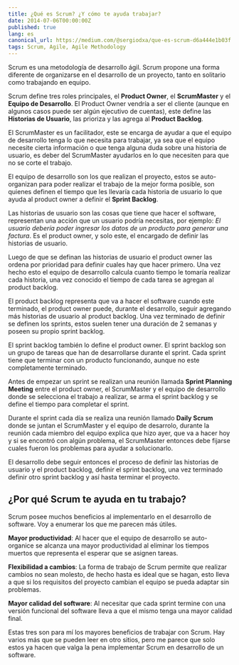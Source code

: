 ```yaml
---
title: ¿Qué es Scrum? ¿Y cómo te ayuda trabajar?
date: 2014-07-06T00:00:00Z
published: true
lang: es
canonical_url: https://medium.com/@sergiodxa/que-es-scrum-d6a444e1b03f
tags: Scrum, Agile, Agile Methodology
---
```


Scrum es una metodología de desarrollo ágil. Scrum propone una forma diferente
de organizarse en el desarrollo de un proyecto, tanto en solitario como
trabajando en equipo.

Scrum define tres roles principales, el **Product Owner**, el **ScrumMaster** y
el **Equipo de Desarrollo**. El Product Owner vendría a ser el cliente (aunque
en algunos casos puede ser algún ejecutivo de cuentas), este define las
**Historias de Usuario**, las prioriza y las agrega al **Product Backlog**.

El ScrumMaster es un facilitador, este se encarga de ayudar a que el equipo de
desarrollo tenga lo que necesita para trabajar, ya sea que el equipo necesite
cierta información o que tenga alguna duda sobre una historia de usuario, es
deber del ScrumMaster ayudarlos en lo que necesiten para que no se corte el
trabajo.

El equipo de desarrollo son los que realizan el proyecto, estos se
auto-organizan para poder realizar el trabajo de la mejor forma posible, son
quienes definen el tiempo que les llevaría cada historia de usuario lo que ayuda
al product owner a definir el **Sprint Backlog**.

Las historias de usuario son las cosas que tiene que hacer el software,
representan una acción que un usuario podría necesitas, por ejemplo: _El usuario
debería poder ingresar los datos de un producto para generar una factura_. Es el
product owner, y solo este, el encargado de definir las historias de usuario.

Luego de que se definan las historias de usuario el product owner las ordena por
prioridad para definir cuales hay que hacer primero. Una vez hecho esto el
equipo de desarrollo calcula cuanto tiempo le tomaría realizar cada historia,
una vez conocido el tiempo de cada tarea se agregan al product backlog.

El product backlog representa que va a hacer el software cuando este terminado,
el product owner puede, durante el desarrollo, seguir agregando más historias de
usuario al product backlog. Una vez terminado de definir se definen los sprints,
estos suelen tener una duración de 2 semanas y poseen su propio sprint backlog.

El sprint backlog también lo define el product owner. El sprint backlog son un
grupo de tareas que han de desarrollarse durante el sprint. Cada sprint tiene
que terminar con un producto funcionando, aunque no este completamente
terminado.

Antes de empezar un sprint se realizan una reunión llamada **Sprint Planning
Meeting** entre el product owner, el ScrumMaster y el equipo de desarrollo donde
se selecciona el trabajo a realizar, se arma el sprint backlog y se define el
tiempo para completar el sprint.

Durante el sprint cada día se realiza una reunión llamado **Daily Scrum** donde
se juntan el ScrumMaster y el equipo de desarrolo, durante la reunión cada
miembro del equipo explica que hizo ayer, que va a hacer hoy y si se encontró
con algún problema, el ScrumMaster entonces debe fijarse cuales fueron los
problemas para ayudar a solucionarlo.

El desarrollo debe seguir entonces el proceso de definir las historias de
usuario y el product backlog, definir el sprint backlog, una vez terminado
definir otro sprint backlog y así hasta terminar el proyecto.

## ¿Por qué Scrum te ayuda en tu trabajo?

Scrum posee muchos beneficios al implementarlo en el desarrollo de software. Voy
a enumerar los que me parecen más útiles.

**Mayor productividad**: Al hacer que el equipo de desarrollo se auto-organice
se alcanza una mayor productividad al eliminar los tiempos muertos que
representa el esperar que se asignen tareas.

**Flexibilidad a cambios**: La forma de trabajo de Scrum permite que realizar
cambios no sean molesto, de hecho hasta es ideal que se hagan, esto lleva a que
si los requisitos del proyecto cambian el equipo se pueda adaptar sin problemas.

**Mayor calidad del software**: Al necesitar que cada sprint termine con una
versión funcional del software lleva a que el mismo tenga una mayor calidad
final.

Estas tres son para mí los mayores beneficios de trabajar con Scrum. Hay varios
más que se pueden leer en otro sitios, pero me parece que solo estos ya hacen
que valga la pena implementar Scrum en desarrollo de un software.
